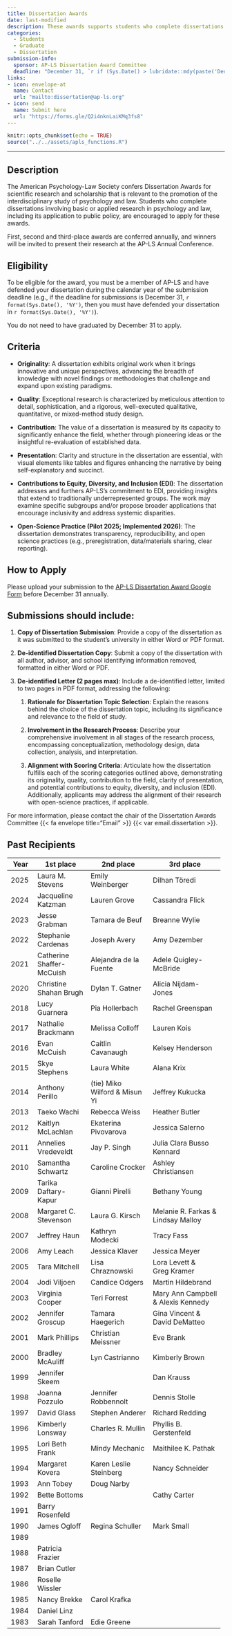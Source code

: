 ```yaml
---
title: Dissertation Awards
date: last-modified
description: These awards supports students who complete dissertations involving basic or applied research in psychology and law.
categories:
  - Students
  - Graduate
  - Dissertation
submission-info:
  sponsor: AP-LS Dissertation Award Committee
  deadline: "December 31, `r if (Sys.Date() > lubridate::mdy(paste('December 31', lubridate::year(Sys.Date())))) lubridate::year(Sys.Date()) + 1 else lubridate::year(Sys.Date())`"
links:
- icon: envelope-at
  name: Contact
  url: "mailto:dissertation@ap-ls.org"
- icon: send
  name: Submit here
  url: "https://forms.gle/Q2i4nknLaiKMq3fs8"
---
```


```r
knitr::opts_chunk$set(echo = TRUE)
source("../../assets/apls_functions.R")
```

<hr>

::::: panel-tabset
## Description

The American Psychology-Law Society confers Dissertation Awards for scientific research and scholarship that is relevant to the promotion of the interdisciplinary study of psychology and law. Students who complete dissertations involving basic or applied research in psychology and law, including its application to public policy, are encouraged to apply for these awards.

First, second and third-place awards are conferred annually, and winners will be invited to present their research at the AP-LS Annual Conference.

## Eligibility

To be eligible for the award, you must be a member of AP-LS and have defended your dissertation during the calendar year of the submission deadline (e.g., if the deadline for submissions is December 31, `r format(Sys.Date(), '%Y')`, then you must have defended your dissertation in `r format(Sys.Date(), '%Y')`).

::: callout-note
You do not need to have graduated by December 31 to apply.
:::

## Criteria

-   **Originality**: A dissertation exhibits original work when it brings innovative and unique perspectives, advancing the breadth of knowledge with novel findings or methodologies that challenge and expand upon existing paradigms.

-   **Quality**: Exceptional research is characterized by meticulous attention to detail, sophistication, and a rigorous, well-executed qualitative, quantitative, or mixed-method study design.

-   **Contribution**: The value of a dissertation is measured by its capacity to significantly enhance the field, whether through pioneering ideas or the insightful re-evaluation of established data.

-   **Presentation**: Clarity and structure in the dissertation are essential, with visual elements like tables and figures enhancing the narrative by being self-explanatory and succinct.

-   **Contributions to Equity, Diversity, and Inclusion (EDI)**: The dissertation addresses and furthers AP-LS's commitment to EDI, providing insights that extend to traditionally underrepresented groups. The work may examine specific subgroups and/or propose broader applications that encourage inclusivity and address systemic disparities.

-   **Open-Science Practice (Pilot 2025; Implemented 2026)**: The dissertation demonstrates transparency, reproducibility, and open science practices (e.g., preregistration, data/materials sharing, clear reporting).

## How to Apply

Please upload your submission to the [AP-LS Dissertation Award Google Form](https://forms.gle/Q2i4nknLaiKMq3fs8) before December 31 annually.

::: callout-tip
## Submissions should include:

1.  **Copy of Dissertation Submission**: Provide a copy of the dissertation as it was submitted to the student’s university in either Word or PDF format.

2.  **De-identified Dissertation Copy**: Submit a copy of the dissertation with all author, advisor, and school identifying information removed, formatted in either Word or PDF.

3.  **De-identified Letter (2 pages max)**: Include a de-identified letter, limited to two pages in PDF format, addressing the following:

    1.  **Rationale for Dissertation Topic Selection**: Explain the reasons behind the choice of the dissertation topic, including its significance and relevance to the field of study.

    2.  **Involvement in the Research Process**: Describe your comprehensive involvement in all stages of the research process, encompassing conceptualization, methodology design, data collection, analysis, and interpretation.

    3.  **Alignment with Scoring Criteria**: Articulate how the dissertation fulfills each of the scoring categories outlined above, demonstrating its originality, quality, contribution to the field, clarity of presentation, and potential contributions to equity, diversity, and inclusion (EDI). Additionally, applicants may address the alignment of their research with open-science practices, if applicable.
:::

For more information, please contact the chair of the Dissertation Awards Committee {{< fa envelope title="Email" >}} {{< var email.dissertation >}}.

## Past Recipients

+-------------+---------------------------+-------------------------------+------------------------------------+
| Year        | 1st place                 | 2nd place                     | 3rd place                          |
+=============+===========================+===============================+====================================+
| 2025        | Laura M. Stevens          | Emily Weinberger              | Dilhan Töredi                      |
+-------------+---------------------------+-------------------------------+------------------------------------+
| 2024        | Jacqueline Katzman        | Lauren Grove                  | Cassandra Flick                    |
+-------------+---------------------------+-------------------------------+------------------------------------+
| 2023        | Jesse Grabman             | Tamara de Beuf                | Breanne Wylie                      |
+-------------+---------------------------+-------------------------------+------------------------------------+
| 2022        | Stephanie Cardenas        | Joseph Avery                  | Amy Dezember                       |
+-------------+---------------------------+-------------------------------+------------------------------------+
| 2021        | Catherine Shaffer-McCuish | Alejandra de la Fuente        | Adele Quigley-McBride              |
+-------------+---------------------------+-------------------------------+------------------------------------+
| 2020        | Christine Shahan Brugh    | Dylan T. Gatner               | Alicia Nijdam-Jones                |
+-------------+---------------------------+-------------------------------+------------------------------------+
| 2018        | Lucy Guarnera             | Pia Hollerbach                | Rachel Greenspan                   |
+-------------+---------------------------+-------------------------------+------------------------------------+
| 2017        | Nathalie Brackmann        | Melissa Colloff               | Lauren Kois                        |
+-------------+---------------------------+-------------------------------+------------------------------------+
| 2016        | Evan McCuish              | Caitlin Cavanaugh             | Kelsey Henderson                   |
+-------------+---------------------------+-------------------------------+------------------------------------+
| 2015        | Skye Stephens             | Laura White                   | Alana Krix                         |
+-------------+---------------------------+-------------------------------+------------------------------------+
| 2014        | Anthony Perillo           | (tie) Miko Wilford & Misun Yi | Jeffrey Kukucka                    |
+-------------+---------------------------+-------------------------------+------------------------------------+
| 2013        | Taeko Wachi               | Rebecca Weiss                 | Heather Butler                     |
+-------------+---------------------------+-------------------------------+------------------------------------+
| 2012        | Kaitlyn McLachlan         | Ekaterina Pivovarova          | Jessica Salerno                    |
+-------------+---------------------------+-------------------------------+------------------------------------+
| 2011        | Annelies Vredeveldt       | Jay P. Singh                  | Julia Clara Busso Kennard          |
+-------------+---------------------------+-------------------------------+------------------------------------+
| 2010        | Samantha Schwartz         | Caroline Crocker              | Ashley Christiansen                |
+-------------+---------------------------+-------------------------------+------------------------------------+
| 2009        | Tarika Daftary-Kapur      | Gianni Pirelli                | Bethany Young                      |
+-------------+---------------------------+-------------------------------+------------------------------------+
| 2008        | Margaret C. Stevenson     | Laura G. Kirsch               | Melanie R. Farkas & Lindsay Malloy |
+-------------+---------------------------+-------------------------------+------------------------------------+
| 2007        | Jeffrey Haun              | Kathryn Modecki               | Tracy Fass                         |
+-------------+---------------------------+-------------------------------+------------------------------------+
| 2006        | Amy Leach                 | Jessica Klaver                | Jessica Meyer                      |
+-------------+---------------------------+-------------------------------+------------------------------------+
| 2005        | Tara Mitchell             | Lisa Chraznowski              | Lora Levett &\                     |
|             |                           |                               | Greg Kramer                        |
+-------------+---------------------------+-------------------------------+------------------------------------+
| 2004        | Jodi Viljoen              | Candice Odgers                | Martin Hildebrand                  |
+-------------+---------------------------+-------------------------------+------------------------------------+
| 2003        | Virginia Cooper           | Teri Forrest                  | Mary Ann Campbell & Alexis Kennedy |
+-------------+---------------------------+-------------------------------+------------------------------------+
| 2002        | Jennifer Groscup          | Tamara Haegerich              | Gina Vincent &\                    |
|             |                           |                               | David DeMatteo                     |
+-------------+---------------------------+-------------------------------+------------------------------------+
| 2001        | Mark Phillips             | Christian Meissner            | Eve Brank                          |
+-------------+---------------------------+-------------------------------+------------------------------------+
| 2000        | Bradley McAuliff          | Lyn Castrianno                | Kimberly Brown                     |
+-------------+---------------------------+-------------------------------+------------------------------------+
| 1999        | Jennifer Skeem            |                               | Dan Krauss                         |
+-------------+---------------------------+-------------------------------+------------------------------------+
| 1998        | Joanna Pozzulo            | Jennifer Robbennolt           | Dennis Stolle                      |
+-------------+---------------------------+-------------------------------+------------------------------------+
| 1997        | David Glass               | Stephen Anderer               | Richard Redding                    |
+-------------+---------------------------+-------------------------------+------------------------------------+
| 1996        | Kimberly Lonsway          | Charles R. Mullin             | Phyllis B. Gerstenfeld             |
+-------------+---------------------------+-------------------------------+------------------------------------+
| 1995        | Lori Beth Frank           | Mindy Mechanic                | Maithilee K. Pathak                |
+-------------+---------------------------+-------------------------------+------------------------------------+
| 1994        | Margaret Kovera           | Karen Leslie Steinberg        | Nancy Schneider                    |
+-------------+---------------------------+-------------------------------+------------------------------------+
| 1993        | Ann Tobey                 | Doug Narby                    |                                    |
+-------------+---------------------------+-------------------------------+------------------------------------+
| 1992        | Bette Bottoms             | \                             | Cathy Carter                       |
+-------------+---------------------------+-------------------------------+------------------------------------+
| 1991        | Barry Rosenfeld           |                               |                                    |
+-------------+---------------------------+-------------------------------+------------------------------------+
| 1990        | James Ogloff              | Regina Schuller               | Mark Small                         |
+-------------+---------------------------+-------------------------------+------------------------------------+
| 1989        |                           |                               |                                    |
+-------------+---------------------------+-------------------------------+------------------------------------+
| 1988        | Patricia Frazier          |                               |                                    |
+-------------+---------------------------+-------------------------------+------------------------------------+
| 1987        | Brian Cutler              |                               |                                    |
+-------------+---------------------------+-------------------------------+------------------------------------+
| 1986        | Roselle Wissler           |                               |                                    |
+-------------+---------------------------+-------------------------------+------------------------------------+
| 1985        | Nancy Brekke              | Carol Krafka                  |                                    |
+-------------+---------------------------+-------------------------------+------------------------------------+
| 1984        | Daniel Linz               |                               |                                    |
+-------------+---------------------------+-------------------------------+------------------------------------+
| 1983        | Sarah Tanford             | Edie Greene                   |                                    |
+-------------+---------------------------+-------------------------------+------------------------------------+
:::::
